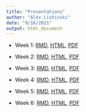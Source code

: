 ```yaml
---
title: "Presentations"
author: "Alex Lishinski"
date: "9/16/2021"
output: html_document
---
```


- Week 1: [RMD](https://github.com/alishinski/course-website/blob/master/slides/week1-slides.Rmd), [HTML](https://f21-intro-to-data-sci-methods-in-ed.netlify.app/slides/week1-slides.html), [PDF](https://f21-intro-to-data-sci-methods-in-ed.netlify.app/slides/week1-slides.pdf)

- Week 2: [RMD](https://github.com/alishinski/course-website/blob/master/slides/week2-slides.Rmd), [HTML](https://f21-intro-to-data-sci-methods-in-ed.netlify.app/slides/week2-slides.html), [PDF](https://f21-intro-to-data-sci-methods-in-ed.netlify.app/slides/week2-slides.pdf)

- Week 3: [RMD](https://github.com/alishinski/course-website/blob/master/slides/week3-slides.Rmd), [HTML](https://f21-intro-to-data-sci-methods-in-ed.netlify.app/slides/week3-slides.html), [PDF](https://f21-intro-to-data-sci-methods-in-ed.netlify.app/slides/week3-slides.pdf)

- Week 4: [RMD](https://github.com/alishinski/course-website/blob/master/slides/week4-slides.Rmd), [HTML](https://f21-intro-to-data-sci-methods-in-ed.netlify.app/slides/week4-slides.html), [PDF](https://f21-intro-to-data-sci-methods-in-ed.netlify.app/slides/week4-slides.pdf)

- Week 5: [RMD](https://github.com/alishinski/course-website/blob/master/slides/week5-slides.Rmd), [HTML](https://f21-intro-to-data-sci-methods-in-ed.netlify.app/slides/week5-slides.html), [PDF](https://f21-intro-to-data-sci-methods-in-ed.netlify.app/slides/week5-slides.pdf)

- Week 6: [RMD](https://github.com/alishinski/course-website/blob/master/slides/week6-slides.Rmd), [HTML](https://f21-intro-to-data-sci-methods-in-ed.netlify.app/slides/week6-slides.html), [PDF](https://f21-intro-to-data-sci-methods-in-ed.netlify.app/slides/week6-slides.pdf)